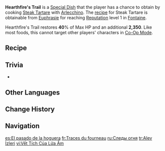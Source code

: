 {{Food Infobox
|id              = 108674
|description     = The raw meat, bereft of any excessive seasoning, brings a rush of both blood and brutal freshness, engraving an elegant ensemble of flavors on your tongue. The final aftertaste is cleaner and neater still, a mirror reflection of how its maker handles certain situations...
|type            = Recovery Dishes
|effectType      = Healing
|effect          = Restores '''40'''% of Max HP and an additional '''2,350''' HP to the selected character.
|eff_att1        = HP Restore
|eff_att2        = HP Restore Percent
|eff_att3        = HP Restore Fixed
|quality         = 3
|character       = Arlecchino
|base            = Steak Tartare
}}
'''Hearthfire's Trail''' is a [[Special Dish]] that the player has a chance to obtain by cooking [[Steak Tartare]] with [[Arlecchino]]. The [[recipe]] for Steak Tartare is obtainable from [[Euphrasie]] for reaching [[Reputation]] level 1 in [[Fontaine]].

Hearthfire's Trail restores '''40'''% of Max HP and an additional '''2,350'''. Like most foods, this cannot target other players' characters in [[Co-Op Mode]].

==Recipe==
{{Recipe
|type = Cooking
|character = Arlecchino
|Raw Meat = 3
|Bird Egg = 3
|Onion = 2
|Marcotte = 2
|sort = Raw Meat;Bird Egg;Onion;Marcotte
}}

==Trivia==
*{{Mail Attachments by Category List}}

==Other Languages==
{{Other Languages
|en       = Hearthfire's Trail
|zhs      = 炉火的往迹
|zhs_rm   = Lúhuǒ de Wǎngjì
|zht      = 爐火的往跡
|zht_rm   = Lúhuǒ de Wǎngjì
|zh_tl    = 
|ja       = 炉火の昔語り
|ja_rm    = Roka no Mukashigatari
|ja_tl    = Hearthfire's Reminiscence
|ko       = 난롯불의 궤적
|ko_rm    = 
|ko_tl    = 
|es       = El pasado de la hoguera
|es_tl    = The Past of the Hearth
|fr       = Traces du fourneau
|fr_tl    = Furnace's Trail
|ru       = Следы огня
|ru_tl    = Fire's Trails
|th       = Hearthfire's Trail
|vi       = Vết Tích Của Lửa Ấm
|vi_tl    = 
|de       = Spuren von Herdfeuer
|de_tl    = Hearthfire's Trails
|id       = Hearthfire's Trail
|pt       = Trilha do Fogo do Lar
|pt_tl    = 
|tr       = Alev İzleri
|tr_tl    = 
|it       = Sentiero del focolare
|it_tl    = 
}}

==Change History==
{{Change History|4.6}}

==Navigation==
{{Food Navbox|Special Dishes}}

[[es:El pasado de la hoguera]]
[[fr:Traces du fourneau]]
[[ru:Следы огня]]
[[tr:Alev İzleri]]
[[vi:Vết Tích Của Lửa Ấm]]